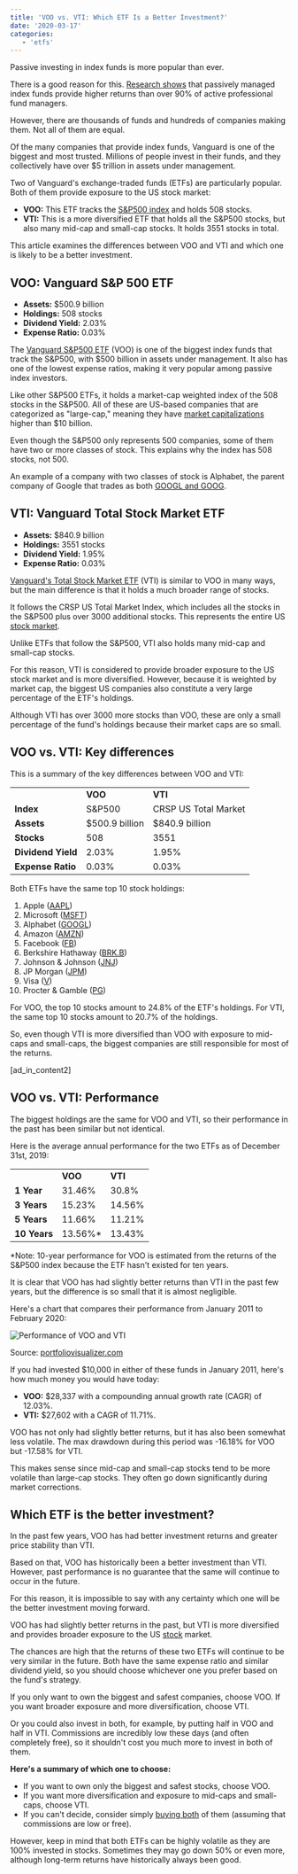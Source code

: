 ```yaml
---
title: 'VOO vs. VTI: Which ETF Is a Better Investment?'
date: '2020-03-17'
categories:
   - 'etfs'
---
```


Passive investing in index funds is more popular than ever.

There is a good reason for this. [Research shows](https://www.aei.org/carpe-diem/more-evidence-that-its-very-hard-to-beat-the-market-over-time-95-of-financial-professionals-cant-do-it/) that passively managed index funds provide higher returns than over 90% of active professional fund managers.

However, there are thousands of funds and hundreds of companies making them. Not all of them are equal.

Of the many companies that provide index funds, Vanguard is one of the biggest and most trusted. Millions of people invest in their funds, and they collectively have over $5 trillion in assets under management.

Two of Vanguard's exchange-traded funds (ETFs) are particularly popular. Both of them provide exposure to the US stock market:

-  **VOO:** This ETF tracks the [S&P500 index](https://stockanalysis.com/what-is-the-best-sp500-etf/) and holds 508 stocks.
-  **VTI:** This is a more diversified ETF that holds all the S&P500 stocks, but also many mid-cap and small-cap stocks. It holds 3551 stocks in total.

This article examines the differences between VOO and VTI and which one is likely to be a better investment.

## VOO: Vanguard S&P 500 ETF

-  **Assets:** $500.9 billion
-  **Holdings:** 508 stocks
-  **Dividend Yield:** 2.03%
-  **Expense Ratio:** 0.03%

The [Vanguard S&P500 ETF](https://stockanalysis.com/etf/voo/) (VOO) is one of the biggest index funds that track the S&P500, with $500 billion in assets under management. It also has one of the lowest expense ratios, making it very popular among passive index investors.

Like other S&P500 ETFs, it holds a market-cap weighted index of the 508 stocks in the S&P500. All of these are US-based companies that are categorized as "large-cap," meaning they have [market capitalizations](https://stockanalysis.com/term/market-capitalization/) higher than $10 billion.

Even though the S&P500 only represents 500 companies, some of them have two or more classes of stock. This explains why the index has 508 stocks, not 500.

An example of a company with two classes of stock is Alphabet, the parent company of Google that trades as both [GOOGL and GOOG](https://stockanalysis.com/goog-vs-googl-stock/).

## VTI: Vanguard Total Stock Market ETF

-  **Assets:** $840.9 billion
-  **Holdings:** 3551 stocks
-  **Dividend Yield:** 1.95%
-  **Expense Ratio:** 0.03%

[Vanguard's Total Stock Market ETF](https://stockanalysis.com/etf/vti/) (VTI) is similar to VOO in many ways, but the main difference is that it holds a much broader range of stocks.

It follows the CRSP US Total Market Index, which includes all the stocks in the S&P500 plus over 3000 additional stocks. This represents the entire US [stock market](https://stockanalysis.com/stock-market-hours/).

Unlike ETFs that follow the S&P500, VTI also holds many mid-cap and small-cap stocks.

For this reason, VTI is considered to provide broader exposure to the US stock market and is more diversified. However, because it is weighted by market cap, the biggest US companies also constitute a very large percentage of the ETF's holdings.

Although VTI has over 3000 more stocks than VOO, these are only a small percentage of the fund's holdings because their market caps are so small.

## VOO vs. VTI: Key differences

This is a summary of the key differences between VOO and VTI:

<table>
	<tbody>
		<tr>
			<td></td>
			<td class="has-text-align-center" data-align="center">
				<strong>VOO</strong>
			</td>
			<td class="has-text-align-center" data-align="center">
				<strong>VTI</strong>
			</td>
		</tr>
		<tr>
			<td>
				<strong>Index</strong>
			</td>
			<td class="has-text-align-center" data-align="center">
				S&amp;P500
			</td>
			<td class="has-text-align-center" data-align="center">
				CRSP US Total Market
			</td>
		</tr>
		<tr>
			<td>
				<strong>Assets</strong>
			</td>
			<td class="has-text-align-center" data-align="center">
				$500.9 billion
			</td>
			<td class="has-text-align-center" data-align="center">
				$840.9 billion
			</td>
		</tr>
		<tr>
			<td>
				<strong>Stocks</strong>
			</td>
			<td class="has-text-align-center" data-align="center">
				508
			</td>
			<td class="has-text-align-center" data-align="center">
				3551
			</td>
		</tr>
		<tr>
			<td>
				<strong>Dividend Yield</strong>
			</td>
			<td class="has-text-align-center" data-align="center">
				2.03%
			</td>
			<td class="has-text-align-center" data-align="center">
				1.95%
			</td>
		</tr>
		<tr>
			<td>
				<strong>Expense Ratio</strong>
			</td>
			<td class="has-text-align-center" data-align="center">
				0.03%
			</td>
			<td class="has-text-align-center" data-align="center">
				0.03%
			</td>
		</tr>
	</tbody>
</table>

Both ETFs have the same top 10 stock holdings:

1. Apple ([AAPL](https://stockanalysis.com/stocks/aapl/))
2. Microsoft ([MSFT](https://stockanalysis.com/stocks/msft/))
3. Alphabet ([GOOGL](https://stockanalysis.com/stocks/googl/))
4. Amazon ([AMZN](https://stockanalysis.com/stocks/amzn/))
5. Facebook ([FB](https://stockanalysis.com/stocks/fb/))
6. Berkshire Hathaway ([BRK.B](https://stockanalysis.com/stocks/brk.b/))
7. Johnson & Johnson ([JNJ](https://stockanalysis.com/stocks/jnj/))
8. JP Morgan ([JPM](https://stockanalysis.com/stocks/jpm/))
9. Visa ([V](https://stockanalysis.com/stocks/v/))
10.   Procter & Gamble ([PG](https://stockanalysis.com/stocks/pg/))

For VOO, the top 10 stocks amount to 24.8% of the ETF's holdings. For VTI, the same top 10 stocks amount to 20.7% of the holdings.

So, even though VTI is more diversified than VOO with exposure to mid-caps and small-caps, the biggest companies are still responsible for most of the returns.

\[ad_in_content2\]

## VOO vs. VTI: Performance

The biggest holdings are the same for VOO and VTI, so their performance in the past has been similar but not identical.

Here is the average annual performance for the two ETFs as of December 31st, 2019:

<table>
	<tbody>
		<tr>
			<td></td>
			<td class="has-text-align-center" data-align="center">
				<strong>VOO</strong>
			</td>
			<td class="has-text-align-center" data-align="center">
				<strong>VTI</strong>
			</td>
		</tr>
		<tr>
			<td>
				<strong>1 Year</strong>
			</td>
			<td class="has-text-align-center" data-align="center">
				31.46%
			</td>
			<td class="has-text-align-center" data-align="center">
				30.8%
			</td>
		</tr>
		<tr>
			<td>
				<strong>3 Years</strong>
			</td>
			<td class="has-text-align-center" data-align="center">
				15.23%
			</td>
			<td class="has-text-align-center" data-align="center">
				14.56%
			</td>
		</tr>
		<tr>
			<td>
				<strong>5 Years</strong>
			</td>
			<td class="has-text-align-center" data-align="center">
				11.66%
			</td>
			<td class="has-text-align-center" data-align="center">
				11.21%
			</td>
		</tr>
		<tr>
			<td>
				<strong>10 Years</strong>
			</td>
			<td class="has-text-align-center" data-align="center">
				13.56%*
			</td>
			<td class="has-text-align-center" data-align="center">
				13.43%
			</td>
		</tr>
	</tbody>
</table>

\*Note: 10-year performance for VOO is estimated from the returns of the S&P500 index because the ETF hasn't existed for ten years.

It is clear that VOO has had slightly better returns than VTI in the past few years, but the difference is so small that it is almost negligible.

Here's a chart that compares their performance from January 2011 to February 2020:

![Performance of VOO and VTI](https://stockanalysis.com/wp-content/uploads/2020/04/voo-vs-vti-performance-1024x538.png)

Source: [portfoliovisualizer.com](https://www.portfoliovisualizer.com/)

If you had invested $10,000 in either of these funds in January 2011, here's how much money you would have today:

-  **VOO:** $28,337 with a compounding annual growth rate (CAGR) of 12.03%.
-  **VTI:** $27,602 with a CAGR of 11.71%.

VOO has not only had slightly better returns, but it has also been somewhat less volatile. The max drawdown during this period was -16.18% for VOO but -17.58% for VTI.

This makes sense since mid-cap and small-cap stocks tend to be more volatile than large-cap stocks. They often go down significantly during market corrections.

## Which ETF is the better investment?

In the past few years, VOO has had better investment returns and greater price stability than VTI.

Based on that, VOO has historically been a better investment than VTI. However, past performance is no guarantee that the same will continue to occur in the future.

For this reason, it is impossible to say with any certainty which one will be the better investment moving forward.

VOO has had slightly better returns in the past, but VTI is more diversified and provides broader exposure to the US [stock](https://stockanalysis.com/stocks/) market.

The chances are high that the returns of these two ETFs will continue to be very similar in the future. Both have the same expense ratio and similar dividend yield, so you should choose whichever one you prefer based on the fund's strategy.

If you only want to own the biggest and safest companies, choose VOO. If you want broader exposure and more diversification, choose VTI.

Or you could also invest in both, for example, by putting half in VOO and half in VTI. Commissions are incredibly low these days (and often completely free), so it shouldn't cost you much more to invest in both of them.

**Here's a summary of which one to choose:**

-  If you want to own only the biggest and safest stocks, choose VOO.
-  If you want more diversification and exposure to mid-caps and small-caps, choose VTI.
-  If you can't decide, consider simply [buying both](https://stockanalysis.com/how-to-buy-stocks-online/) of them (assuming that commissions are low or free).

However, keep in mind that both ETFs can be highly volatile as they are 100% invested in stocks. Sometimes they may go down 50% or even more, although long-term returns have historically always been good.
